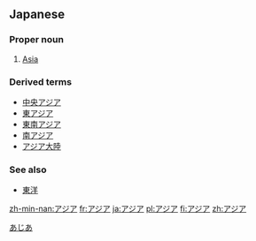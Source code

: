 == Japanese ==
===Proper noun===
{{ja-pos|ka|proper|hira=あじあ|rom=ajia}}
# [[Asia]]


===Derived terms===
*[[中央アジア]]
*[[東アジア]]
*[[東南アジア]]
*[[南アジア]]
*[[アジア大陸]]


===See also===
*[[東洋]]

[[Category:ja:Continents|あじあ]]

[[zh-min-nan:アジア]]
[[fr:アジア]]
[[ja:アジア]]
[[pl:アジア]]
[[fi:アジア]]
[[zh:アジア]]